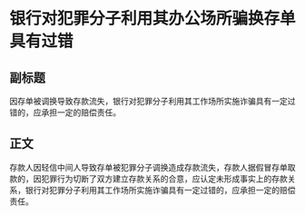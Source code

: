 # 银行对犯罪分子利用其办公场所骗换存单具有过错
## 副标题
因存单被调换导致存款流失，银行对犯罪分子利用其工作场所实施诈骗具有一定过错的，应承担一定的赔偿责任。
## 正文
存款人因轻信中间人导致存单被犯罪分子调换造成存款流失，存款人据假冒存单取款的，因犯罪行为切断了双方建立存款关系的合意，应认定未形成事实上的存款关系，银行对犯罪分子利用其工作场所实施诈骗具有一定过错的，应承担一定的赔偿责任。